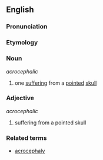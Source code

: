 ==English==

===Pronunciation===
{{pronstub}}

===Etymology===
{{etystub}}

===Noun===
''acrocephalic''

# one [[suffer|suffering]] from a [[pointed]] [[skull]]

===Adjective===
''acrocephalic''

# suffering from a pointed skull

===Related terms===
* [[acrocephaly]]